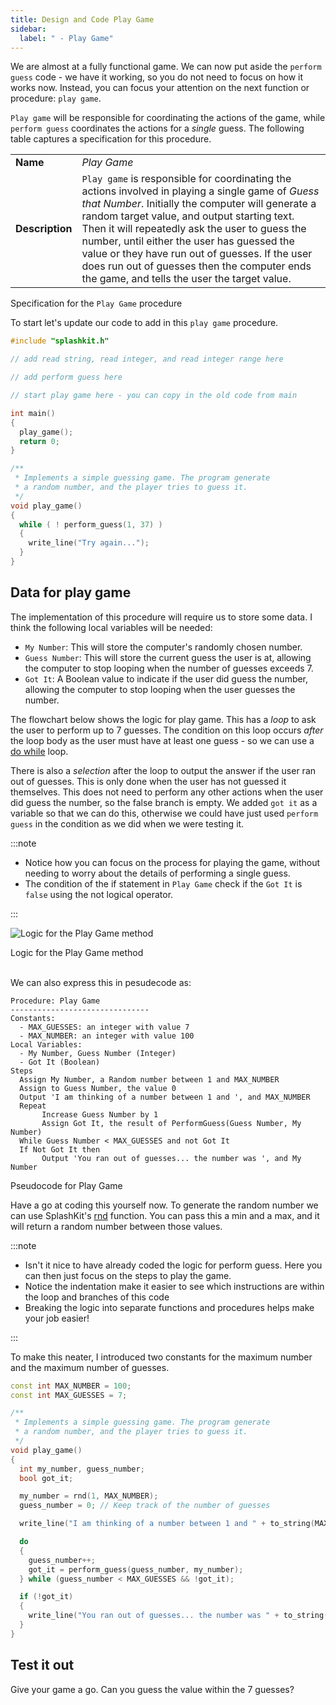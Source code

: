 ```yaml
---
title: Design and Code Play Game
sidebar:
  label: " - Play Game"
---
```


We are almost at a fully functional game. We can now put aside the `perform guess` code - we have it working, so you do not need to focus on how it works now. Instead, you can focus your attention on the next function or procedure: `play game`.

`Play game` will be responsible for coordinating the actions of the game, while `perform guess` coordinates the actions for a *single* guess. The following table captures a specification for this procedure.

|   |   |
|---|---|
| **Name** | *Play Game* |
| **Description** | `Play game` is responsible for coordinating the actions involved in playing a single game of *Guess that Number*. Initially the computer will generate a random target value, and output starting text. Then it will repeatedly ask the user to guess the number, until either the user has guessed the value or they have run out of guesses. If the user does run out of guesses then the computer ends the game, and tells the user the target value. |

<div class="caption">Specification for the <code>Play Game</code> procedure</div>

To start let's update our code to add in this `play game` procedure.

```cpp
#include "splashkit.h"

// add read string, read integer, and read integer range here

// add perform guess here

// start play game here - you can copy in the old code from main

int main()
{
  play_game();
  return 0;
}
```

<Accordion>
  <AccordionItem
    header="Start of play game"
  >

```cpp
/**
 * Implements a simple guessing game. The program generate
 * a random number, and the player tries to guess it.
 */
void play_game()
{
  while ( ! perform_guess(1, 37) )
  {
    write_line("Try again...");
  }
}
```

  </AccordionItem>
</Accordion>

## Data for play game

The implementation of this procedure will require us to store some data. I think the following local variables will be needed:

- `My Number`: This will store the computer's randomly chosen number.
- `Guess Number`: This will store the current guess the user is at, allowing the computer to stop looping when the number of guesses exceeds 7.
- `Got It`: A Boolean value to indicate if the user did guess the number, allowing the computer to stop looping when the user guesses the number.

The flowchart below shows the logic for play game. This has a *loop* to ask the user to perform up to 7 guesses. The condition on this loop occurs *after* the loop body as the user must have at least one guess - so we can use a [do while](/book/part-1-instructions/3-control-flow/1-concepts/04-2-do-while) loop.

There is also a *selection* after the loop to output the answer if the user ran out of guesses. This is only done when the user has not guessed it themselves. This does not need to perform any other actions when the user did guess the number, so the false branch is empty. We added `got it` as a variable so that we can do this, otherwise we could have just used `perform guess` in the condition as we did when we were testing it.

:::note

- Notice how you can focus on the process for playing the game, without needing to worry about the details of performing a single guess.
- The condition of the if statement in `Play Game` check if the `Got It` is `false` using the not logical operator.

:::

![Logic for the Play Game method](./images/guess-that-number-play-game-logic.png)
<div class="caption">Logic for the Play Game method</div><br/>

We can also express this in pesudecode as:

```text
Procedure: Play Game
-------------------------------
Constants:
  - MAX_GUESSES: an integer with value 7
  - MAX_NUMBER: an integer with value 100
Local Variables:
  - My Number, Guess Number (Integer)
  - Got It (Boolean)
Steps
  Assign My Number, a Random number between 1 and MAX_NUMBER
  Assign to Guess Number, the value 0
  Output 'I am thinking of a number between 1 and ', and MAX_NUMBER
  Repeat
       Increase Guess Number by 1
       Assign Got It, the result of PerformGuess(Guess Number, My Number)
  While Guess Number < MAX_GUESSES and not Got It
  If Not Got It then
       Output 'You ran out of guesses... the number was ', and My Number
```

<div class="caption">Pseudocode for Play Game</div>

Have a go at coding this yourself now. To generate the random number we can use SplashKit's [rnd](https://splashkit.io/api/utilities/#rnd-1) function. You can pass this a min and a max, and it will return a random number between those values.

:::note

- Isn't it nice to have already coded the logic for perform guess. Here you can then just focus on the steps to play the game.
- Notice the indentation make it easier to see which instructions are within the loop and branches of this code
- Breaking the logic into separate functions and procedures helps make your job easier!

:::

<Accordion>
  <AccordionItem
    header="Play game code"
  >

To make this neater, I introduced two constants for the maximum number and the maximum number of guesses.

```cpp
const int MAX_NUMBER = 100;
const int MAX_GUESSES = 7;

/**
 * Implements a simple guessing game. The program generate
 * a random number, and the player tries to guess it.
 */
void play_game()
{
  int my_number, guess_number;
  bool got_it;

  my_number = rnd(1, MAX_NUMBER);
  guess_number = 0; // Keep track of the number of guesses

  write_line("I am thinking of a number between 1 and " + to_string(MAX_NUMBER) + "\n");

  do
  {
    guess_number++;
    got_it = perform_guess(guess_number, my_number);
  } while (guess_number < MAX_GUESSES && !got_it);

  if (!got_it)
  {
    write_line("You ran out of guesses... the number was " + to_string(my_number) + "\n");
  }
}
```

  </AccordionItem>
</Accordion>

## Test it out

Give your game a go. Can you guess the value within the 7 guesses?
